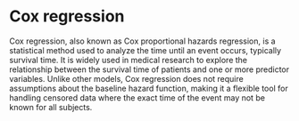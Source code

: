# Cox regression

Cox regression, also known as Cox proportional hazards regression, is a statistical method used to analyze the time until an event occurs, typically survival time. It is widely used in medical research to explore the relationship between the survival time of patients and one or more predictor variables. Unlike other models, Cox regression does not require assumptions about the baseline hazard function, making it a flexible tool for handling censored data where the exact time of the event may not be known for all subjects.

